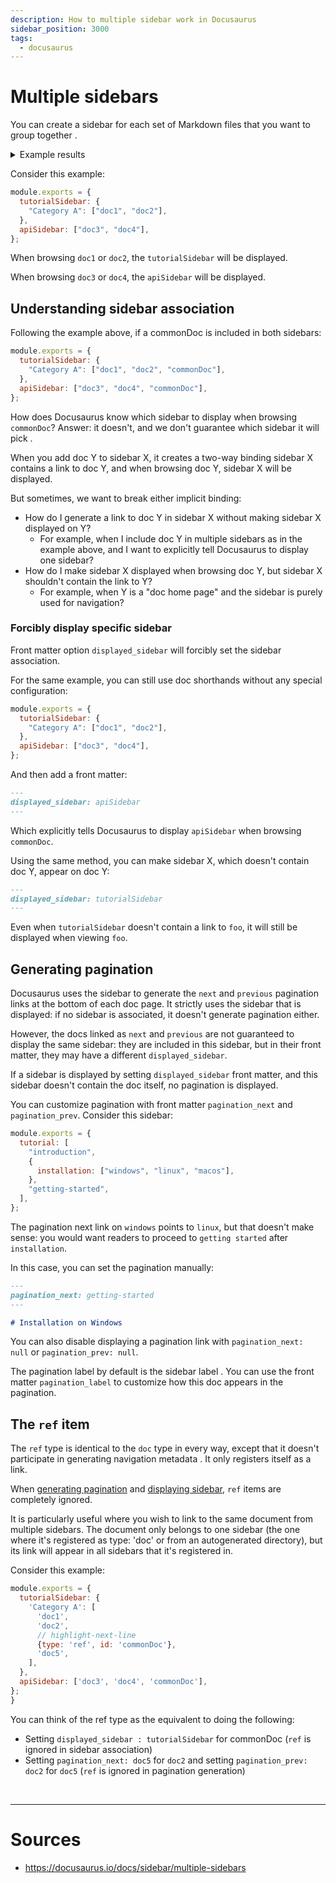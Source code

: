 ```yaml
---
description: How to multiple sidebar work in Docusaurus
sidebar_position: 3000
tags:
  - docusaurus
---
```


# Multiple sidebars

You can create a sidebar for each <Color color="var(--secondary-font-color)"> set of Markdown </Color> files that you want to <Color color="var(--secondary-font-color)"> group together </Color>.

<details>

<summary> Example results </summary>

<Tabs>
<TabItem value="docsPageSidebar" label="Docs Page Sidebar">

![](@site/docs/assets/sidebar-docs-page.png)

</TabItem>
<TabItem value="apiPageSidebar" label="Api Page Sidebar">

![](@site/docs/assets/sidebar-api-page.png)

</TabItem>
</Tabs>

</details>

Consider this example:

```javascript title=sidebar.js  showLineNumbers
module.exports = {
  tutorialSidebar: {
    "Category A": ["doc1", "doc2"],
  },
  apiSidebar: ["doc3", "doc4"],
};
```

When browsing `doc1` or `doc2`, the `tutorialSidebar` will be displayed.

When browsing `doc3` or `doc4`, the `apiSidebar` will be displayed.

## Understanding sidebar association

Following the example above, if a commonDoc is included in both sidebars:

```javascript title=sidebar.js  showLineNumbers
module.exports = {
  tutorialSidebar: {
    "Category A": ["doc1", "doc2", "commonDoc"],
  },
  apiSidebar: ["doc3", "doc4", "commonDoc"],
};
```

How does Docusaurus know which sidebar to display when browsing `commonDoc`? Answer: it doesn't, and we <Color color="var(--secondary-font-color)"> don't guarantee which sidebar it will pick </Color>.

When you add doc Y to sidebar X, it creates a <Color color="var(--secondary-font-color)"> two-way binding </Color>
sidebar X contains a link to doc Y, and when browsing doc Y, sidebar X will be displayed.

<Color color="var(--not-require-but-good-to-know-font-color)">

But sometimes, we want to break either implicit binding:

- How do I generate a link to doc Y in sidebar X without making sidebar X displayed on Y?
  - For example, when I include doc Y in multiple sidebars as in the example above, and I want to explicitly tell Docusaurus to display one sidebar?
- How do I make sidebar X displayed when browsing doc Y, but sidebar X shouldn't contain the link to Y?
  - For example, when Y is a "doc home page" and the sidebar is purely used for navigation?

</Color>

### Forcibly display specific sidebar

Front matter option `displayed_sidebar` will <Color color="var(--primary-font-color)"> forcibly </Color> set the sidebar association.

For the same example, you can still use doc shorthands without any special configuration:

```javascript title=sidebar.js showLineNumbers
module.exports = {
  tutorialSidebar: {
    "Category A": ["doc1", "doc2"],
  },
  apiSidebar: ["doc3", "doc4"],
};
```

And then add a front matter:

```markdown title=commonDoc.md showLineNumbers
---
displayed_sidebar: apiSidebar
---
```

Which explicitly tells Docusaurus to display `apiSidebar` when browsing `commonDoc`.

Using the same method, you can make sidebar X, which doesn't contain doc Y, appear on doc Y:

```markdown title=foo.md  showLineNumbers
---
displayed_sidebar: tutorialSidebar
---
```

Even when `tutorialSidebar` doesn't contain a link to `foo`, it will still be displayed when viewing `foo`.

## Generating pagination

Docusaurus uses the sidebar to generate the `next` and `previous` pagination links at the bottom of each doc page.
It strictly uses the sidebar that is displayed: if no sidebar is associated, it doesn't generate pagination either.

However, the docs linked as `next` and `previous` are not guaranteed to display the same sidebar:
they are included in this sidebar, but in their front matter, they may have a different `displayed_sidebar`.

<Color color="var(--not-nesary-for-now-future-font-color)">

If a sidebar is displayed by setting `displayed_sidebar` front matter, and this sidebar doesn't contain the doc itself, no pagination is displayed.

</Color>

You can customize pagination with front matter `pagination_next` and `pagination_prev`. Consider this sidebar:

```javascript title=sidebar.js showLineNumbers
module.exports = {
  tutorial: [
    "introduction",
    {
      installation: ["windows", "linux", "macos"],
    },
    "getting-started",
  ],
};
```

The pagination next link on `windows` points to `linux`, but that doesn't make sense:
you would want readers to proceed to `getting started` after `installation`.

In this case, you can set the pagination manually:

```markdown title=windows.md showLineNumbers
---
pagination_next: getting-started
---

# Installation on Windows
```

<Admonition type="note" title="note">

You can also disable displaying a pagination link with `pagination_next: null` or `pagination_prev: null`.

</Admonition>

<Admonition type="note" title="note">

The pagination label by default is the <Color color="var(--secondary-font-color)"> sidebar label </Color>.
You can use the <Color color="var(--secondary-font-color)"> front matter </Color> `pagination_label` to customize how this doc appears in the pagination.

</Admonition>

## The `ref` item

The `ref` type is identical to the `doc` type in every way, except that it <Color color="var(--primary-font-color)"> doesn't </Color> participate in <Color color="var(--secondary-font-color)"> generating navigation metadata </Color>. It only registers itself as a link.

<Color color="var(--secondary-font-color)">

When [generating pagination](#generating-pagination) and [displaying sidebar](#understanding-sidebar-association), `ref` items are completely <Color color="var(--primary-font-color)"> ignored. </Color>

</Color>

It is particularly useful where you wish to link to the same document from multiple sidebars. The document only belongs to one sidebar (the one where it's registered as type: 'doc' or from an autogenerated directory), but its link will appear in all sidebars that it's registered in.

Consider this example:

```javascript title=sidebar.js  showLineNumbers
module.exports = {
  tutorialSidebar: {
    'Category A': [
      'doc1',
      'doc2',
      // highlight-next-line
      {type: 'ref', id: 'commonDoc'},
      'doc5',
    ],
  },
  apiSidebar: ['doc3', 'doc4', 'commonDoc'],
};
}
```

You can think of the ref type as the equivalent to doing the following:

- Setting `displayed_sidebar : tutorialSidebar` for commonDoc (`ref` is ignored in sidebar association)
- Setting `pagination_next: doc5` for `doc2` and setting `pagination_prev: doc2` for `doc5` (`ref` is ignored in pagination generation)

<br />

---

# Sources

- https://docusaurus.io/docs/sidebar/multiple-sidebars
